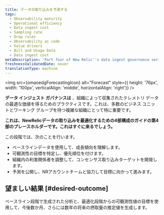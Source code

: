 ```yaml
---
title: データの取り込みを予測する
tags:
  - Observability maturity
  - Operational efficiency
  - Data ingest cost
  - Sampling rate
  - Drop rules
  - Observability as code
  - Value drivers
  - Bill and Usage Data
  - Data ingest cost
metaDescription: 'Part four of New Relic''s data ingest governance series on optimizing how you ingest and use your telemetry data: this focuses on forecasting data ingest.'
freshnessValidatedDate: never
translationType: machine
---
```



<img
  src={omaoedgForecastingIcon}
  alt="Forecast"
  style={{ height: '76px', width: '100px', verticalAlign: 'middle', horizontalAlign: 'right'}}
/>

**データ インジェスト ガバナンスは** 、組織によって収集されたテレメトリ データの最適な価値を得るためのプラクティスです。これは、多数のビジネス ユニットとワーキング グループを持つ複雑な組織にとって特に重要です。

**これは、NewRelicデータの取り込みを最適化するための4部構成のガイドの第4部のプレースホルダーです。これはすぐに来るでしょう。**

この段階では、次のことを行います。

* ベースラインデータを使用して、成長傾向を理解します。
* 可観測性の目標を特定し、優先順位を付けます。
* 組織内の利害関係者を調整して、コンセンサス取り込みターゲットを開発します。
* 予測を公開し、NRアカウントチームと協力して目標に向かって進みます。

## 望ましい結果 [#desired-outcome]

ベースライン段階で生成された分析と、最適化段階からの可観測性値の目標を使用して、今後数か月、さらには数年の将来の摂取量の推定値を生成します。